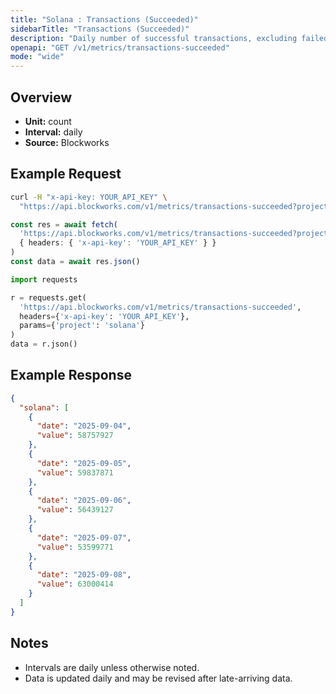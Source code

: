 ```yaml
---
title: "Solana : Transactions (Succeeded)"
sidebarTitle: "Transactions (Succeeded)"
description: "Daily number of successful transactions, excluding failed transactions."
openapi: "GET /v1/metrics/transactions-succeeded"
mode: "wide"
---
```


## Overview

- **Unit:** count
- **Interval:** daily
- **Source:** Blockworks

## Example Request

<CodeGroup>

```bash cURL
curl -H "x-api-key: YOUR_API_KEY" \
  "https://api.blockworks.com/v1/metrics/transactions-succeeded?project=solana"
```

```typescript TypeScript
const res = await fetch(
  'https://api.blockworks.com/v1/metrics/transactions-succeeded?project=solana',
  { headers: { 'x-api-key': 'YOUR_API_KEY' } }
)
const data = await res.json()
```

```python Python
import requests

r = requests.get(
  'https://api.blockworks.com/v1/metrics/transactions-succeeded',
  headers={'x-api-key': 'YOUR_API_KEY'},
  params={'project': 'solana'}
)
data = r.json()
```

</CodeGroup>

## Example Response

```json
{
  "solana": [
    {
      "date": "2025-09-04",
      "value": 58757927
    },
    {
      "date": "2025-09-05",
      "value": 59837871
    },
    {
      "date": "2025-09-06",
      "value": 56439127
    },
    {
      "date": "2025-09-07",
      "value": 53599771
    },
    {
      "date": "2025-09-08",
      "value": 63000414
    }
  ]
}
```

## Notes
- Intervals are daily unless otherwise noted.
- Data is updated daily and may be revised after late-arriving data.
